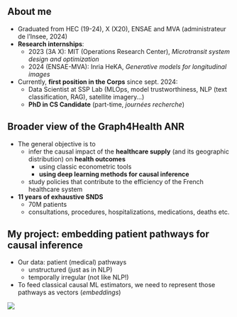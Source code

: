 ##  About me {.unnumbered}

- Graduated from HEC (19-24), X (X20), ENSAE and MVA (administrateur de l'Insee, 2024)
- **Research internships**:
  - 2023 (3A X): MIT (Operations Research Center), _Microtransit system design and optimization_
  - 2024 (ENSAE-MVA): Inria HeKA, _Generative models for longitudinal images_
- Currently, **first position in the Corps** since sept. 2024:
  - Data Scientist at SSP Lab (MLOps, model trustworthiness, NLP (text classification, RAG), satellite imagery...)
  - **PhD in CS Candidate** (part-time, _journées recherche_)

##  Broader view of the Graph4Health ANR {.unnumbered}

::: {.incremental}
- The general objective is to 
  - infer the causal impact of the **healthcare supply** (and its geographic distribution) on **health outcomes**
    - using classic econometric tools
    - **using deep learning methods for causal inference**
  - study policies that contribute to the efficiency of the French healthcare system

- **11 years of exhaustive SNDS**
  - 70M patients
  - consultations, procedures, hospitalizations, medications, deaths etc.
:::

## My project: embedding patient pathways for causal inference {.unnumbered}

- Our data: patient (medical) pathways
  - unstructured (just as in NLP)
  - temporally irregular (not like NLP!)
- To feed classical causal ML estimators, we need to represent those pathways as vectors (_embeddings_)

![](images/pathway_data.png){fig-align="center"}

